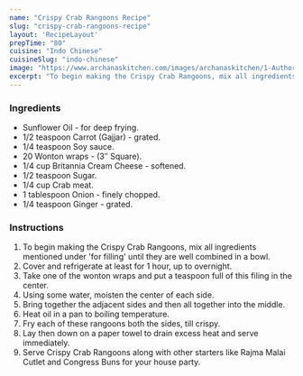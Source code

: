 ---
name: "Crispy Crab Rangoons Recipe"
slug: "crispy-crab-rangoons-recipe"
layout: 'RecipeLayout'
prepTime: "80"
cuisine: "Indo Chinese"
cuisineSlug: "indo-chinese"
image: "https://www.archanaskitchen.com/images/archanaskitchen/1-Author/poojanadkarni/Crispy_Crab_Rangoons.jpg"
excerpt: "To begin making the Crispy Crab Rangoons, mix all ingredients mentioned under for filling until they are well combined in a bowl"
---

### Ingredients

- Sunflower Oil - for deep frying.
- 1/2 teaspoon Carrot (Gajjar) - grated.
- 1/4 teaspoon Soy sauce.
- 20 Wonton wraps - (3″ Square).
- 1/4 cup Britannia Cream Cheese - softened.
- 1/2 teaspoon Sugar.
- 1/4 cup Crab meat.
- 1 tablespoon Onion - finely chopped.
- 1/4 teaspoon Ginger - grated.

### Instructions

1. To begin making the Crispy Crab Rangoons, mix all ingredients mentioned under 'for filling' until they are well combined in a bowl.
1. Cover and refrigerate at least for 1 hour, up to overnight.
1. Take one of the wonton wraps and put a teaspoon full of this filing in the center.
1. Using some water, moisten the center of each side.
1. Bring together the adjacent sides and then all together into the middle.
1. Heat oil in a pan to boiling temperature.
1. Fry each of these rangoons both the sides, till crispy.
1. Lay then down on a paper towel to drain excess heat and serve immediately.
1. Serve Crispy Crab Rangoons along with other starters like Rajma Malai Cutlet and Congress Buns for your house party.
